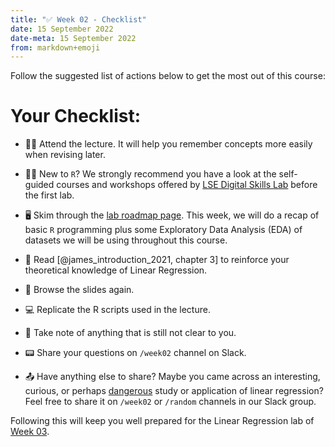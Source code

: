 ---
title: "✅ Week 02 - Checklist"
date: 15 September 2022
date-meta: 15 September 2022
from: markdown+emoji
---


Follow the suggested list of actions below to get the most out of this course:

# Your Checklist:

- 👨‍🏫 Attend the lecture. It will help you remember concepts more easily when revising later.

- 👨‍💻 New to `R`? We strongly recommend you have a look at the self-guided courses and workshops offered by [LSE Digital Skills Lab](/weeks/week01/appendix.html#lse-digital-skills-lab) before the first lab.

- 🖥️ Skim through the [lab roadmap page](/weeks/week02/lab.qmd). This week, we will do a recap of basic `R` programming plus some Exploratory Data Analysis (EDA) of datasets we will be using throughout this course.

- 📙 Read [@james_introduction_2021, chapter 3] to reinforce your theoretical knowledge of Linear Regression.

- 👀 Browse the slides again.

- 💻 Replicate the R scripts used in the lecture.

- 📝 Take note of anything that is still not clear to you.

- 📟 Share your questions on `/week02` channel on Slack.

- 📤 Have anything else to share? Maybe you came across an interesting, curious, or perhaps [dangerous](https://journals.plos.org/plosbiology/article?id=10.1371/journal.pbio.1002106) study or application of linear regression? Feel free to share it on `/week02` or `/random` channels in our Slack group.

Following this will keep you well prepared for the Linear Regression lab of [Week 03](/weeks/week03.qmd).